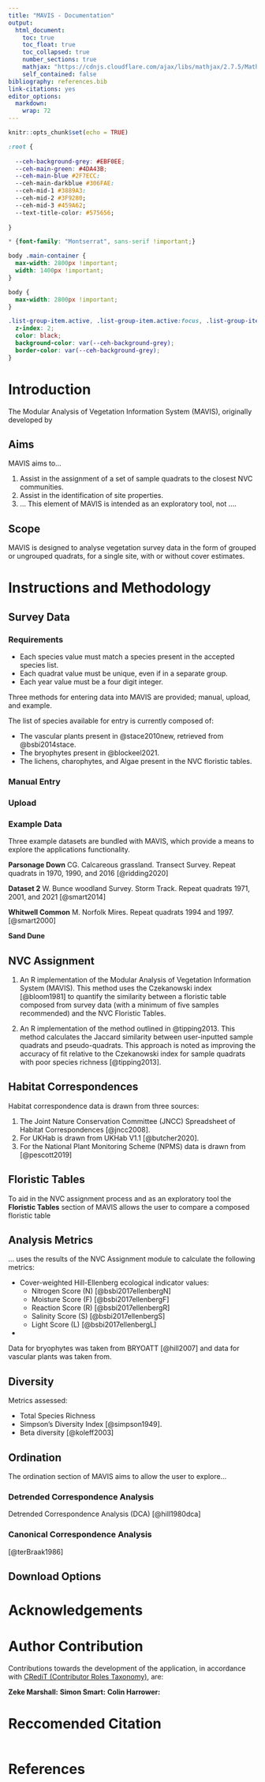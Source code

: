 ```yaml
---
title: "MAVIS - Documentation"
output: 
  html_document:
    toc: true
    toc_float: true
    toc_collapsed: true
    number_sections: true
    mathjax: "https://cdnjs.cloudflare.com/ajax/libs/mathjax/2.7.5/MathJax.js?config=TeX-AMS_CHTML.js"
    self_contained: false
bibliography: references.bib
link-citations: yes
editor_options: 
  markdown: 
    wrap: 72
---
```


```r

knitr::opts_chunk$set(echo = TRUE)

```

```css

:root {
  
  --ceh-background-grey: #EBF0EE;
  --ceh-main-green: #4DA43B;
  --ceh-main-blue #2F7ECC:
  --ceh-main-darkblue #306FAE:
  --ceh-mid-1 #3889A3:
  --ceh-mid-2 #3F9280;
  --ceh-mid-3 #459A62;
  --text-title-color: #575656;
  
}

* {font-family: "Montserrat", sans-serif !important;}

body .main-container {
  max-width: 2800px !important;
  width: 1400px !important;
}

body {
  max-width: 2800px !important;
}

.list-group-item.active, .list-group-item.active:focus, .list-group-item.active:hover {
  z-index: 2;
  color: black;
  background-color: var(--ceh-background-grey);
  border-color: var(--ceh-background-grey);
}

```

# Introduction
The Modular Analysis of Vegetation Information System (MAVIS), originally developed by


## Aims

MAVIS aims to...

1. Assist in the assignment of a set of sample quadrats to the closest NVC communities.
2. Assist in the identification of site properties.
3. ... This element of MAVIS is intended as an exploratory tool, not ....

## Scope

MAVIS is designed to analyse vegetation survey data in the form of grouped or
ungrouped quadrats, for a single site, with or without cover estimates.

# Instructions and Methodology

## Survey Data

### Requirements

- Each species value must match a species present in the accepted species list.
- Each quadrat value must be unique, even if in a separate group.
- Each year value must be a four digit integer.

Three methods for entering data into MAVIS are provided; manual, upload, and example.

The list of species available for entry is currently composed of:

  - The vascular plants present in @stace2010new, retrieved from @bsbi2014stace.
  - The bryophytes present in @blockeel2021.
  - The lichens, charophytes, and Algae present in the NVC floristic tables.


### Manual Entry

### Upload

### Example Data

Three example datasets are bundled with MAVIS, which provide a means to explore
the applications functionality.

**Parsonage Down**
CG. Calcareous grassland. Transect Survey. Repeat quadrats in 1970, 1990, and 2016 [@ridding2020]

**Dataset 2**
W. Bunce woodland Survey. Storm Track. Repeat quadrats 1971, 2001, and 2021 [@smart2014]

**Whitwell Common**
M. Norfolk Mires. Repeat quadrats 1994 and 1997. [@smart2000]

**Sand Dune**


## NVC Assignment



1.  An R implementation of the Modular Analysis of Vegetation Information System 
    (MAVIS). This method uses the Czekanowski index [@bloom1981] to 
    quantify the similarity between a floristic table composed from survey data 
    (with a minimum of five samples recommended) and the NVC Floristic 
    Tables.
    
2.  An R implementation of the method outlined in @tipping2013.
    This method calculates
    the Jaccard similarity between user-inputted sample quadrats and 
    pseudo-quadrats. This approach is noted as improving the accuracy of fit 
    relative to the Czekanowski index for sample quadrats with poor species
    richness [@tipping2013].

## Habitat Correspondences

Habitat correspondence data is drawn from three sources:

1. The Joint Nature Conservation Committee (JNCC) Spreadsheet of Habitat Correspondences [@jncc2008].
2. For UKHab is drawn from UKHab V1.1 [@butcher2020].
3. For the National Plant Monitoring Scheme (NPMS) data is drawn from [@pescott2019]

## Floristic Tables

To aid in the NVC assignment process and as an exploratory tool the **Floristic Tables**
section of MAVIS allows the user to compare a composed floristic table



## Analysis Metrics

... uses the results of the NVC Assignment module to calculate the following
metrics:

- Cover-weighted Hill-Ellenberg ecological indicator values:
  - Nitrogen Score (N) [@bsbi2017ellenbergN]
  - Moisture Score (F) [@bsbi2017ellenbergF]
  - Reaction Score (R) [@bsbi2017ellenbergR]
  - Salinity Score (S) [@bsbi2017ellenbergS]
  - Light Score (L) [@bsbi2017ellenbergL]
- 

Data for bryophytes was taken from BRYOATT [@hill2007] and data for vascular plants
was taken from.

## Diversity

Metrics assessed:

- Total Species Richness
- Simpson's Diversity Index [@simpson1949].
- Beta diversity [@koleff2003]

## Ordination

The ordination section of MAVIS aims to allow the user to explore...

### Detrended Correspondence Analysis

Detrended Correspondence Analysis (DCA) [@hill1980dca]

### Canonical Correspondence Analysis

[@terBraak1986]

## Download Options

# Acknowledgements

# Author Contribution

Contributions towards the development of the application, in accordance with [CRediT (Contributor Roles Taxonomy)](https://credit.niso.org/), are:

**Zeke Marshall:**
**Simon Smart:**
**Colin Harrower:**


# Reccomended Citation

```r



```




# References
